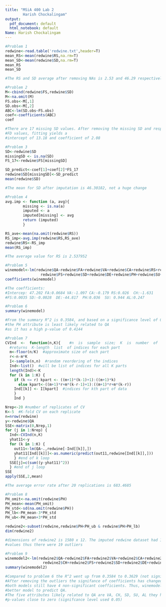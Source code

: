 ```yaml
---
title: "MSiA 400 Lab 2
        Harish Chockalingam"
output:
  pdf_document: default
  html_notebook: default
Name: Harish Chockalingam
---
```


```r
#Problem 1
redwine<-read.table('redwine.txt',header=T)
mean_RS<-mean(redwine$RS,na.rm=T)
mean_SD<-mean(redwine$SD,na.rm=T)
mean_RS
mean_SD

#The RS and SD average after removing NAs is 2.53 and 46.29 respectively
```

```r
#Problem 2
M<-cbind(redwine$FS,redwine$SD)
M<-na.omit(M)
FS.obs<-M[,1]
SD.obs<-M[,2]
ABC<-lm(SD.obs~FS.obs)
coef<-coefficients(ABC)
coef

#There are 17 missing SD values. After removing the missing SD and respective 
#FD values, fitting yields a 
#intercept of 13.18 and coefficient of 2.08
```

```r
#Problem 3
SD<-redwine$SD
missingSD <- is.na(SD)  
FS_17<-redwine$FS[missingSD]

SD_predict<-coef[1]+coef[2]*FS_17
redwine$SD[missingSD]<-SD_predict
mean(redwine$SD)

#The mean for SD after imputation is 46.30182, not a huge change
```
```r
#Problem 4
avg.imp <- function (a, avg){
        missing <- is.na(a)
        imputed <- a
        imputed[missing] <- avg
        return (imputed)
        }

RS_ave<-mean(na.omit(redwine$RS))
RS_imp<-avg.imp(redwine$RS,RS_ave)
redwine$RS<-RS_imp
mean(RS_imp)

#The average value for RS is 2.537952
```

```r
#Problem 5
winemodel<-lm(redwine$QA~redwine$FA+redwine$VA+redwine$CA+redwine$RS+redwine$CH+
                redwine$FS+redwine$SD+redwine$DE+redwine$PH+redwine$SU+redwine$AL)
coefficients(winemodel)

#The coefficients:
#Intercep: 47.202 FA:0.0684 VA:-1.097 CA:-0.179 RS:0.026  CH:-1.631 
#FS:0.0035 SD:-0.0028  DE:-44.817  PH:0.036  SU: 0.944 AL:0.247
```

```r
#Problem 6
summary(winemodel)

#From the summary R^2 is 0.3584, and based on a significance level of 0.05 
#the PH attribute is least likely related to QA
#as it has a high p-value of 0.4144
```

```r
#Problem 7
CVInd  <-  function(n,K){    #n  is  sample  size;  K  is  number  of  parts;  
  #returns  K-length  list  of indices for each part  
  m<-floor(n/K)  #approximate size of each part   
  r<-n-m*K     
  I<-sample(n,n)  #random reordering of the indices   
  Ind<-list()  #will be list of indices for all K parts   
  length(Ind)<-K   
  for (k in 1:K) {      
    if (k <= r) kpart <- ((m+1)*(k-1)+1):((m+1)*k)           
      else kpart<-((m+1)*r+m*(k-r-1)+1):((m+1)*r+m*(k-r))      
    Ind[[k]] <- I[kpart]  #indices for kth part of data  
    }   
    Ind }

Nrep<-20 #number of replicates of CV
K<-5  #K-fold CV on each replicate
n=nrow(redwine)
y<-redwine$QA
SSE<-matrix(0,Nrep,1)
for (j in 1:Nrep) {  
  Ind<-CVInd(n,K)  
  yhat11<-y 
  for (k in 1:K) {     
    out11<-lm(QA~.,redwine[-Ind[[k]],])     
    yhat11[Ind[[k]]]<-as.numeric(predict(out11,redwine[Ind[[k]],]))     
    } #end of k loop  
  SSE[j]=c(sum((y-yhat11)^2))
  } #end of j loop
SSE
apply(SSE,2,mean)

#The average error rate after 20 replications is 683.4685
```

```r
#Problem 8
PH_omit<-na.omit(redwine$PH)
PH_mean<-mean(PH_omit)
PH_std<-sd(na.omit(redwine$PH))
PH_lb<-PH_mean-3*PH_std
PH_ub<-PH_mean+3*PH_std

redwine2<-subset(redwine,redwine$PH<PH_ub & redwine$PH>PH_lb)
dim(redwine2)

#dimensions of redwine2 is 1580 x 12. The imputed redwine dataset had 1599 
#values thus there were 19 outliers
```

```r
#Problem 9
winemodel2<-lm(redwine2$QA~redwine2$FA+redwine2$VA+redwine2$CA+redwine2$RS+
                 redwine2$CH+redwine2$FS+redwine2$SD+redwine2$DE+redwine2$PH+redwine2$SU+redwine2$AL)
summary(winemodel2)

#Compared to problem 6 the R^2 went up from 0.3584 to 0.3629 (not significant increase). 
#After removing the outliers the signifance of coefficients has changed, but 
#both models still have 4 non-significant coefficients. Thus, winemodel2 is a slightly 
#better model to predict QA.
#The five attributes likely related to QA are VA, CH, SD, SU, AL they have 
#p-values close to zero (signifcance level used 0.05)
```

